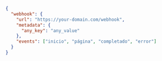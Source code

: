 ```json JSON
{
  "webhook": {
    "url": "https://your-domain.com/webhook",
    "metadata": {
      "any_key": "any_value"
    },
    "events": ["inicio", "página", "completado", "error"]
  }
}
```
